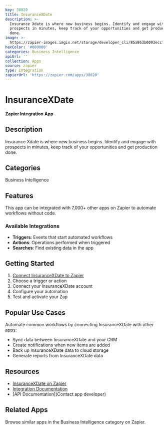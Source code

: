 ```yaml
---
key: 38820
title: InsuranceXDate
description: >-
  Insurance Xdate is where new business begins. Identify and engage with
  prospects in minutes, keep track of your opportunities and get production
  done.
image: >-
  https://zapier-images.imgix.net/storage/developer_cli/85a863b0093eccfdf2cfcfdf7d3ac244.png?auto=format%2Ccompress&ixlib=python-3.0.0&q=50
hexColor: '#000000'
categories: Business Intelligence
apiUrl: ''
collection: Apps
source: zapier
type: Integration
zapierUrl: 'https://zapier.com/apps/38820'
---
```

# InsuranceXDate

**Zapier Integration App**

## Description

Insurance Xdate is where new business begins. Identify and engage with prospects in minutes, keep track of your opportunities and get production done.

## Categories

Business Intelligence

## Features

This app can be integrated with 7,000+ other apps on Zapier to automate workflows without code.

### Available Integrations

- **Triggers**: Events that start automated workflows
- **Actions**: Operations performed when triggered
- **Searches**: Find existing data in the app

## Getting Started

1. [Connect InsuranceXDate to Zapier](https://zapier.com/apps/38820)
2. Choose a trigger or action
3. Connect your InsuranceXDate account
4. Configure your automation
5. Test and activate your Zap

## Popular Use Cases

Automate common workflows by connecting InsuranceXDate with other apps:

- Sync data between InsuranceXDate and your CRM
- Create notifications when new items are added
- Back up InsuranceXDate data to cloud storage
- Generate reports from InsuranceXDate data

## Resources

- [InsuranceXDate on Zapier](https://zapier.com/apps/38820)
- [Integration Documentation](https://zapier.com/apps/38820/integrations)
- [API Documentation](Contact app developer)

## Related Apps

Browse similar apps in the Business Intelligence category on Zapier.
